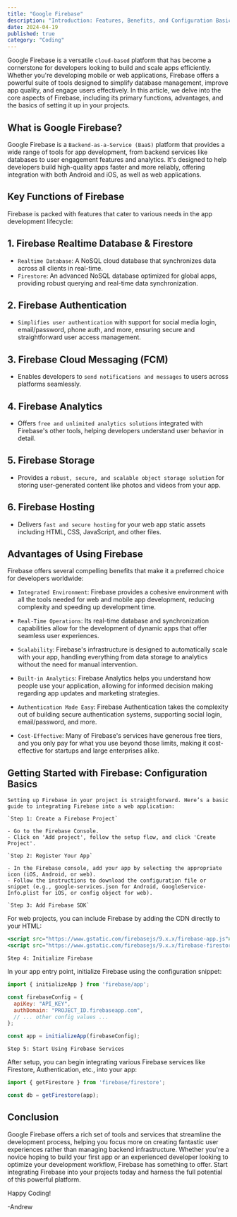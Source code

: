 ```yaml
---
title: "Google Firebase"
description: "Introduction: Features, Benefits, and Configuration Basics"
date: 2024-04-19
published: true
category: "Coding"
---
```


Google Firebase is a versatile `cloud-based` platform that has become a cornerstone for developers looking to build and scale apps efficiently. Whether you're developing mobile or web applications, Firebase offers a powerful suite of tools designed to simplify database management, improve app quality, and engage users effectively. In this article, we delve into the core aspects of Firebase, including its primary functions, advantages, and the basics of setting it up in your projects.

## What is Google Firebase?

Google Firebase is a `Backend-as-a-Service (BaaS)` platform that provides a wide range of tools for app development, from backend services like databases to user engagement features and analytics. It's designed to help developers build high-quality apps faster and more reliably, offering integration with both Android and iOS, as well as web applications.

## Key Functions of Firebase

Firebase is packed with features that cater to various needs in the app development lifecycle:

## 1. Firebase Realtime Database & Firestore

 * `Realtime Database`: A NoSQL cloud database that synchronizes data across all clients in real-time.
 * `Firestore`: An advanced NoSQL database optimized for global apps, providing robust querying and real-time data synchronization.

## 2. Firebase Authentication

 * `Simplifies user authentication` with support for social media login, email/password, phone auth, and more, ensuring secure and straightforward user access management.

## 3. Firebase Cloud Messaging (FCM)

 * Enables developers to `send notifications and messages` to users across platforms seamlessly.

## 4. Firebase Analytics

 * Offers `free and unlimited analytics solutions` integrated with Firebase's other tools, helping developers understand user behavior in detail.

## 5. Firebase Storage

* Provides a `robust, secure, and scalable object storage solution` for storing user-generated content like photos and videos from your app.

## 6. Firebase Hosting

* Delivers `fast and secure hosting` for your web app static assets including HTML, CSS, JavaScript, and other files.

## Advantages of Using Firebase

Firebase offers several compelling benefits that make it a preferred choice for developers worldwide:

   - `Integrated Environment`: Firebase provides a cohesive environment with all the tools needed for web and mobile app development, reducing complexity and speeding up development time.

   - `Real-Time Operations`: Its real-time database and synchronization capabilities allow for the development of dynamic apps that offer seamless user experiences.

   - `Scalability`: Firebase's infrastructure is designed to automatically scale with your app, handling everything from data storage to analytics without the need for manual intervention.

   - `Built-in Analytics`: Firebase Analytics helps you understand how people use your application, allowing for informed decision making regarding app updates and marketing strategies.

   - `Authentication Made Easy`: Firebase Authentication takes the complexity out of building secure authentication systems, supporting social login, email/password, and more.

   - `Cost-Effective`: Many of Firebase's services have generous free tiers, and you only pay for what you use beyond those limits, making it cost-effective for startups and large enterprises alike.

## Getting Started with Firebase: Configuration Basics

    Setting up Firebase in your project is straightforward. Here’s a basic guide to integrating Firebase into a web application:

    `Step 1: Create a Firebase Project`

    - Go to the Firebase Console.
    - Click on 'Add project', follow the setup flow, and click 'Create Project'.

    `Step 2: Register Your App`

    - In the Firebase console, add your app by selecting the appropriate icon (iOS, Android, or web).
    - Follow the instructions to download the configuration file or snippet (e.g., google-services.json for Android, GoogleService-Info.plist for iOS, or config object for web).

    `Step 3: Add Firebase SDK`

For web projects, you can include Firebase by adding the CDN directly to your HTML:

```jsx
<script src="https://www.gstatic.com/firebasejs/9.x.x/firebase-app.js"></script>
<script src="https://www.gstatic.com/firebasejs/9.x.x/firebase-firestore.js"></script>
```

`Step 4: Initialize Firebase`

In your app entry point, initialize Firebase using the configuration snippet:

```jsx
import { initializeApp } from 'firebase/app';

const firebaseConfig = {
  apiKey: "API_KEY",
  authDomain: "PROJECT_ID.firebaseapp.com",
  // ... other config values ...
};

const app = initializeApp(firebaseConfig);
```

`Step 5: Start Using Firebase Services`

After setup, you can begin integrating various Firebase services like Firestore, Authentication, etc., into your app:

```jsx
import { getFirestore } from 'firebase/firestore';

const db = getFirestore(app);
```

## Conclusion

Google Firebase offers a rich set of tools and services that streamline the development process, helping you focus more on creating fantastic user experiences rather than managing backend infrastructure. Whether you're a novice hoping to build your first app or an experienced developer looking to optimize your development workflow, Firebase has something to offer. Start integrating Firebase into your projects today and harness the full potential of this powerful platform.

Happy Coding!

 -Andrew